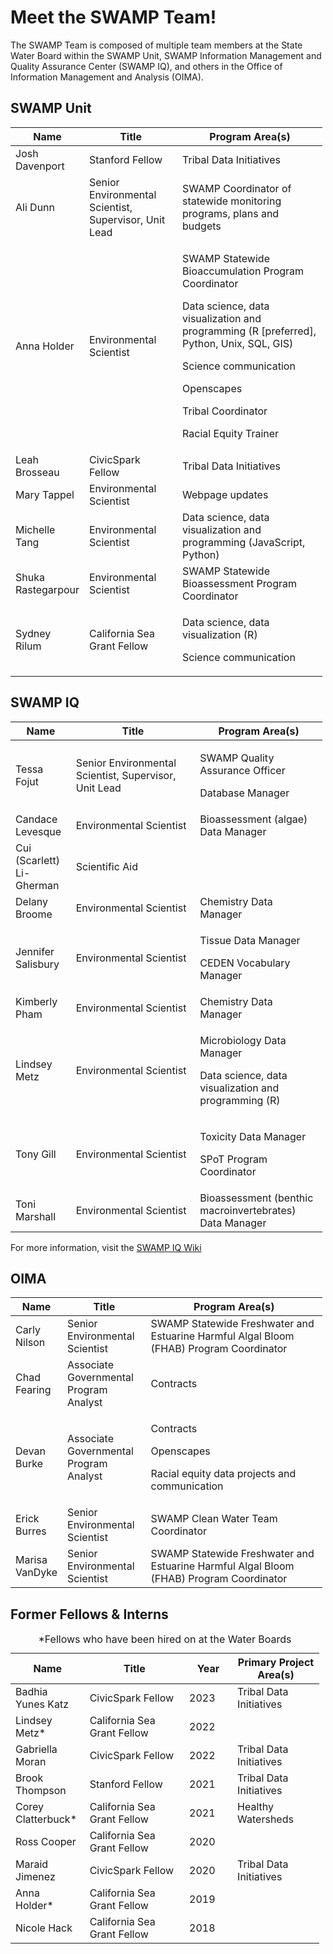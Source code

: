 # Meet the SWAMP Team!

The SWAMP Team is composed of multiple team members at the State Water Board within the SWAMP Unit, SWAMP Information Management and Quality Assurance Center (SWAMP IQ), and others in the Office of Information Management and Analysis (OIMA).

## SWAMP Unit

+--------------------+-------------------------------------------------------+--------------------------------------------------------------------------------------------+
| Name               | Title                                                 | Program Area(s)                                                                            |
+====================+=======================================================+============================================================================================+
| Josh Davenport     | Stanford Fellow                                       | Tribal Data Initiatives                                                                    |
+--------------------+-------------------------------------------------------+--------------------------------------------------------------------------------------------+
| Ali Dunn           | Senior Environmental Scientist, Supervisor, Unit Lead | SWAMP Coordinator of statewide monitoring programs, plans and budgets                      |
+--------------------+-------------------------------------------------------+--------------------------------------------------------------------------------------------+
| Anna Holder        | Environmental Scientist                               | SWAMP Statewide Bioaccumulation Program Coordinator                                        |
|                    |                                                       |                                                                                            |
|                    |                                                       | Data science, data visualization and programming (R \[preferred\], Python, Unix, SQL, GIS) |
|                    |                                                       |                                                                                            |
|                    |                                                       | Science communication                                                                      |
|                    |                                                       |                                                                                            |
|                    |                                                       | Openscapes                                                                                 |
|                    |                                                       |                                                                                            |
|                    |                                                       | Tribal Coordinator                                                                         |
|                    |                                                       |                                                                                            |
|                    |                                                       | Racial Equity Trainer                                                                      |
+--------------------+-------------------------------------------------------+--------------------------------------------------------------------------------------------+
| Leah Brosseau      | CivicSpark Fellow                                     | Tribal Data Initiatives                                                                    |
+--------------------+-------------------------------------------------------+--------------------------------------------------------------------------------------------+
| Mary Tappel        | Environmental Scientist                               | Webpage updates                                                                            |
+--------------------+-------------------------------------------------------+--------------------------------------------------------------------------------------------+
| Michelle Tang      | Environmental Scientist                               | Data science, data visualization and programming (JavaScript, Python)                      |
+--------------------+-------------------------------------------------------+--------------------------------------------------------------------------------------------+
| Shuka Rastegarpour | Environmental Scientist                               | SWAMP Statewide Bioassessment Program Coordinator                                          |
+--------------------+-------------------------------------------------------+--------------------------------------------------------------------------------------------+
| Sydney Rilum       | California Sea Grant Fellow                           | Data science, data visualization (R)                                                       |
|                    |                                                       |                                                                                            |
|                    |                                                       | Science communication                                                                      |
+--------------------+-------------------------------------------------------+--------------------------------------------------------------------------------------------+

## SWAMP IQ

+---------------------------+-------------------------------------------------------+---------------------------------------------------------+
| Name                      | Title                                                 | Program Area(s)                                         |
+===========================+=======================================================+=========================================================+
| Tessa Fojut               | Senior Environmental Scientist, Supervisor, Unit Lead | SWAMP Quality Assurance Officer                         |
|                           |                                                       |                                                         |
|                           |                                                       | Database Manager                                        |
+---------------------------+-------------------------------------------------------+---------------------------------------------------------+
| Candace Levesque          | Environmental Scientist                               | Bioassessment (algae) Data Manager                      |
+---------------------------+-------------------------------------------------------+---------------------------------------------------------+
| Cui (Scarlett) Li-Gherman | Scientific Aid                                        |                                                         |
+---------------------------+-------------------------------------------------------+---------------------------------------------------------+
| Delany Broome             | Environmental Scientist                               | Chemistry Data Manager                                  |
+---------------------------+-------------------------------------------------------+---------------------------------------------------------+
| Jennifer Salisbury        | Environmental Scientist                               | Tissue Data Manager                                     |
|                           |                                                       |                                                         |
|                           |                                                       | CEDEN Vocabulary Manager                                |
+---------------------------+-------------------------------------------------------+---------------------------------------------------------+
| Kimberly Pham             | Environmental Scientist                               | Chemistry Data Manager                                  |
+---------------------------+-------------------------------------------------------+---------------------------------------------------------+
| Lindsey Metz              | Environmental Scientist                               | Microbiology Data Manager                               |
|                           |                                                       |                                                         |
|                           |                                                       | Data science, data visualization and programming (R)    |
+---------------------------+-------------------------------------------------------+---------------------------------------------------------+
| Tony Gill                 | Environmental Scientist                               | Toxicity Data Manager                                   |
|                           |                                                       |                                                         |
|                           |                                                       | SPoT Program Coordinator                                |
+---------------------------+-------------------------------------------------------+---------------------------------------------------------+
| Toni Marshall             | Environmental Scientist                               | Bioassessment (benthic macroinvertebrates) Data Manager |
+---------------------------+-------------------------------------------------------+---------------------------------------------------------+

For more information, visit the [SWAMP IQ Wiki](https://sites.google.com/view/swamp-iq-wiki/swamp-iq-liaisons-and-data-managers)

## OIMA

+----------------+----------------------------------------+-----------------------------------------------------------------------------------------+
| Name           | Title                                  | Program Area(s)                                                                         |
+================+========================================+=========================================================================================+
| Carly Nilson   | Senior Environmental Scientist         | SWAMP Statewide Freshwater and Estuarine Harmful Algal Bloom (FHAB) Program Coordinator |
+----------------+----------------------------------------+-----------------------------------------------------------------------------------------+
| Chad Fearing   | Associate Governmental Program Analyst | Contracts                                                                               |
+----------------+----------------------------------------+-----------------------------------------------------------------------------------------+
| Devan Burke    | Associate Governmental Program Analyst | Contracts                                                                               |
|                |                                        |                                                                                         |
|                |                                        | Openscapes                                                                              |
|                |                                        |                                                                                         |
|                |                                        | Racial equity data projects and communication                                           |
+----------------+----------------------------------------+-----------------------------------------------------------------------------------------+
| Erick Burres   | Senior Environmental Scientist         | SWAMP Clean Water Team Coordinator                                                      |
+----------------+----------------------------------------+-----------------------------------------------------------------------------------------+
| Marisa VanDyke | Senior Environmental Scientist         | SWAMP Statewide Freshwater and Estuarine Harmful Algal Bloom (FHAB) Program Coordinator |
+----------------+----------------------------------------+-----------------------------------------------------------------------------------------+

## Former Fellows & Interns

+---------------------+-----------------------------+--------------+-------------------------+
| Name                | Title                       | Year         | Primary Project Area(s) |
+=====================+=============================+==============+=========================+
| Badhia Yunes Katz   | CivicSpark Fellow           | 2023         | Tribal Data Initiatives |
+---------------------+-----------------------------+--------------+-------------------------+
| Lindsey Metz\*      | California Sea Grant Fellow | 2022         |                         |
+---------------------+-----------------------------+--------------+-------------------------+
| Gabriella Moran     | CivicSpark Fellow           | 2022         | Tribal Data Initiatives |
+---------------------+-----------------------------+--------------+-------------------------+
| Brook Thompson      | Stanford Fellow             | 2021         | Tribal Data Initiatives |
+---------------------+-----------------------------+--------------+-------------------------+
| Corey Clatterbuck\* | California Sea Grant Fellow | 2021         | Healthy Watersheds      |
+---------------------+-----------------------------+--------------+-------------------------+
| Ross Cooper         | California Sea Grant Fellow | 2020         |                         |
+---------------------+-----------------------------+--------------+-------------------------+
| Maraid Jimenez      | CivicSpark Fellow           | 2020         | Tribal Data Initiatives |
+---------------------+-----------------------------+--------------+-------------------------+
| Anna Holder\*       | California Sea Grant Fellow | 2019         |                         |
+---------------------+-----------------------------+--------------+-------------------------+
| Nicole Hack         | California Sea Grant Fellow | 2018         |                         |
+---------------------+-----------------------------+--------------+-------------------------+

: \*Fellows who have been hired on at the Water Boards
